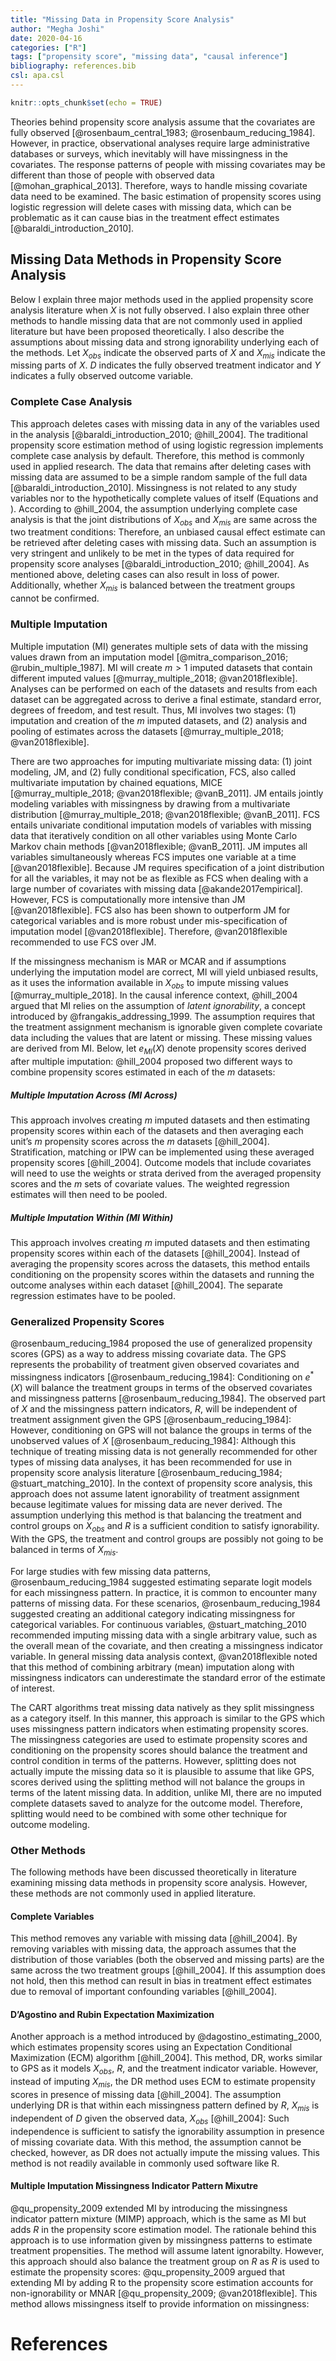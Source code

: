 ```yaml
---
title: "Missing Data in Propensity Score Analysis"
author: "Megha Joshi"
date: 2020-04-16
categories: ["R"]
tags: ["propensity score", "missing data", "causal inference"]
bibliography: references.bib
csl: apa.csl
---
```


```r
knitr::opts_chunk$set(echo = TRUE)
```


Theories behind propensity score analysis assume that the covariates are fully observed [@rosenbaum_central_1983; @rosenbaum_reducing_1984]. However, in practice, observational analyses require large administrative databases or surveys, which inevitably will have missingness in the covariates. The response patterns of people with missing covariates may be different than those of people with observed data [@mohan_graphical_2013]. Therefore, ways to handle missing covariate data need to be examined. The basic estimation of propensity scores using logistic regression will delete cases with missing data, which can be problematic as it can cause bias in the treatment effect estimates [@baraldi_introduction_2010]. 

## Missing Data Methods in Propensity Score Analysis

Below I explain three major methods used in the applied propensity score analysis literature when $X$ is not fully observed. I also explain three other methods to handle missing data that are not commonly used in applied literature but have been proposed theoretically. I also describe the assumptions about missing data and strong ignorability underlying each of the methods. Let $X_{obs}$ indicate the observed parts of $X$ and $X_{mis}$ indicate the missing parts of $X$. $D$ indicates the fully observed treatment indicator and $Y$ indicates a fully observed outcome variable. 

### Complete Case Analysis

This approach deletes cases with missing data in any of the variables used in the analysis [@baraldi_introduction_2010; @hill_2004]. The traditional propensity score estimation method of using logistic regression implements complete case analysis by default. Therefore, this method is commonly used in applied research. The data that remains after deleting cases with missing data are assumed to be a simple random sample of the full data [@baraldi_introduction_2010]. Missingness is not related to any study variables nor to the hypothetically complete values of itself (Equations \ref{eq:mcar1} and \ref{eq:mcar2}). According to @hill_2004, the assumption underlying complete case analysis is that the joint distributions of $X_{obs}$ and $X_{mis}$ are same across the two treatment conditions: 
\begin{equation}
X_{obs}, X_{mis} \perp\!\!\!\perp D
\end{equation}
Therefore, an unbiased causal effect estimate can be retrieved after deleting cases with missing data. Such an assumption is very stringent and unlikely to be met in the types of data required for propensity score analyses [@baraldi_introduction_2010; @hill_2004]. As mentioned above, deleting cases can also result in loss of power. Additionally, whether $X_{mis}$ is balanced between the treatment groups cannot be confirmed.

### Multiple Imputation

Multiple imputation (MI) generates multiple sets of data with the missing values drawn from an imputation model [@mitra_comparison_2016; @rubin_multiple_1987]. MI will create $m > 1$ imputed datasets that contain different imputed values [@murray_multiple_2018; @van2018flexible]. Analyses can be performed on each of the datasets and results from each dataset can be aggregated across to derive a final estimate, standard error, degrees of freedom, and test result. Thus, MI involves two stages: (1) imputation and creation of the $m$ imputed datasets, and (2) analysis and pooling of estimates across the datasets [@murray_multiple_2018; @van2018flexible]. 

There are two approaches for imputing multivariate missing data: (1) joint modeling, JM, and (2) fully conditional specification, FCS, also called multivariate imputation by chained equations, MICE [@murray_multiple_2018; @van2018flexible; @vanB_2011]. JM entails jointly modeling variables with missingness by drawing from a multivariate distribution [@murray_multiple_2018; @van2018flexible; @vanB_2011]. FCS entails univariate conditional imputation models of variables with missing data that iteratively condition on all other variables using Monte Carlo Markov chain methods [@van2018flexible; @vanB_2011]. JM imputes all variables simultaneously whereas FCS imputes one variable at a time [@van2018flexible]. Because JM requires specification of a joint distribution for all the variables, it may not be as flexible as FCS when dealing with a large number of covariates with missing data [@akande2017empirical]. However, FCS is computationally more intensive than JM [@van2018flexible]. FCS also has been shown to outperform JM for categorical variables and is more robust under mis-specification of imputation model [@van2018flexible]. Therefore, @van2018flexible recommended to use FCS over JM.

If the missingness mechanism is MAR or MCAR and if assumptions underlying the imputation model are correct, MI will yield unbiased results, as it uses the information available in $X_{obs}$ to impute missing values [@murray_multiple_2018]. In the causal inference context, @hill_2004 argued that MI relies on the assumption of _latent ignorability_, a concept introduced by @frangakis_addressing_1999. The assumption requires that the treatment assignment mechanism is ignorable given complete covariate data including the values that are latent or missing. These missing values are derived from MI. Below, let $e_{MI}(X)$ denote propensity scores derived after multiple imputation:
\begin{equation}
X_{obs}, X_{mis} \perp\!\!\!\perp D| e_{MI}(X)
\end{equation}
\begin{equation}
Y(1), Y(0) \perp\!\!\!\perp D | e_{MI}(X)
\end{equation}
@hill_2004 proposed two different ways to combine propensity scores estimated in each of the _m_ datasets: 

##### Multiple Imputation Across (MI Across)

This approach involves creating _m_ imputed datasets and then estimating propensity scores within each of the datasets and then averaging each unit's _m_ propensity scores across the _m_ datasets [@hill_2004]. Stratification, matching or IPW can be implemented using these averaged propensity scores [@hill_2004]. Outcome models that include covariates will need to use the weights or strata derived from the averaged propensity scores and the _m_ sets of covariate values. The weighted regression estimates will then need to be pooled. 

##### Multiple Imputation Within (MI Within)

This approach involves creating _m_ imputed datasets and then estimating propensity scores within each of the datasets [@hill_2004]. Instead of averaging the propensity scores across the datasets, this method entails conditioning on the propensity scores within the datasets and running the outcome analyses within each dataset [@hill_2004]. The separate regression estimates have to be pooled. 


### Generalized Propensity Scores

@rosenbaum_reducing_1984 proposed the use of generalized propensity scores (GPS) as a way to address missing covariate data. The GPS represents the probability of treatment given observed covariates and missingness indicators [@rosenbaum_reducing_1984]:
\begin{equation}
e^*(X) = P(D = 1|X_{obs}, R)
\end{equation}
Conditioning on $e^*(X)$ will balance the treatment groups in terms of the observed covariates and missingness patterns [@rosenbaum_reducing_1984]. The observed part of $X$ and the missingness pattern indicators, $R$, will be independent of treatment assignment given the GPS [@rosenbaum_reducing_1984]:
\begin{equation}
X_{obs}, R \perp\!\!\!\perp D| e^*(X)
\end{equation}
However, conditioning on GPS will not balance the groups in terms of the unobserved values of $X$ [@rosenbaum_reducing_1984]:
\begin{equation}
X_{mis} \not\!\perp\!\!\!\perp D| e^*(X)
\end{equation}
Although this technique of treating missing data is not generally recommended for other types of missing data analyses, it has been recommended for use in propensity score analysis literature [@rosenbaum_reducing_1984; @stuart_matching_2010]. In the context of propensity score analysis, this approach does not assume latent ignorability of treatment assignment because legitimate values for missing data are never derived. The assumption underlying this method is that balancing the treatment and control groups on $X_{obs}$ and $R$ is a sufficient condition to satisfy ignorability. With the GPS, the treatment and control groups are possibly not going to be balanced in terms of $X_{mis}$.  

For large studies with few missing data patterns, @rosenbaum_reducing_1984 suggested estimating separate logit models for each missingness pattern. In practice, it is common to encounter many patterns of missing data. For these scenarios, @rosenbaum_reducing_1984 suggested creating an additional category indicating missingness for categorical variables. For continuous variables, @stuart_matching_2010 recommended imputing missing data with a single arbitrary value, such as the overall mean of the covariate, and then creating a missingness indicator variable. In general missing data analysis context, @van2018flexible noted that this method of combining arbitrary (mean) imputation along with missingness indicators can underestimate the standard error of the estimate of interest. 

The CART algorithms treat missing data natively as they split missingness as a category itself. In this manner, this approach is similar to the GPS which uses missingness pattern indicators when estimating propensity scores. The missingness categories are used to estimate propensity scores and conditioning on the propensity scores should balance the treatment and control condition in terms of the patterns. However, splitting does not actually impute the missing data so it is plausible to assume that like GPS, scores derived using the splitting method will not balance the groups in terms of the latent missing data. In addition, unlike MI, there are no imputed complete datasets saved to analyze for the outcome model. Therefore, splitting would need to be combined with some other technique for outcome modeling.


### Other Methods

The following methods have been discussed theoretically in literature examining missing data methods in propensity score analysis. However, these methods are not commonly used in applied literature. 

#### Complete Variables

This method removes any variable with missing data [@hill_2004]. By removing variables with missing data, the approach assumes that the distribution of those variables (both the observed and missing parts) are the same across the two treatment groups [@hill_2004]. If this assumption does not hold, then this method can result in bias in treatment effect estimates due to removal of important confounding variables [@hill_2004]. 


#### D'Agostino and Rubin Expectation Maximization

Another approach is a method introduced by @dagostino_estimating_2000, which estimates propensity scores using an Expectation Conditional Maximization (ECM) algorithm [@hill_2004]. This method, DR, works similar to GPS as it models $X_{obs}$, $R$, and the treatment indicator variable. However, instead of imputing $X_{mis}$, the DR method uses ECM to estimate propensity scores in presence of missing data [@hill_2004]. The assumption underlying DR is that within each missingness pattern defined by $R$, $X_{mis}$ is independent of $D$ given the observed data, $X_{obs}$ [@hill_2004]:
\begin{equation}
X_{mis} \perp\!\!\!\perp D| X_{obs}, R
\end{equation}
Such independence is sufficient to satisfy the ignorability assumption in presence of missing covariate data. With this method, the assumption cannot be checked, however, as DR does not actually impute the missing values. This method is not readily available in commonly used software like R. 

#### Multiple Imputation Missingness Indicator Pattern Mixutre

@qu_propensity_2009 extended MI by introducing the missingness indicator pattern mixture (MIMP) approach, which is the same as MI but adds $R$ in the propensity score estimation model. The rationale behind this approach is to use information given by missingness patterns to estimate treatment propensities. The method will assume latent ignorabilty. However, this approach should also balance the treatment group on $R$ as $R$ is used to estimate the propensity scores:
\begin{equation}
X_{obs}, X_{mis}, R \perp\!\!\!\perp D| e_{MIMP}(X)
\end{equation}
@qu_propensity_2009 argued that extending MI by adding R to the propensity score estimation accounts for non-ignorability or MNAR [@qu_propensity_2009; @van2018flexible]. This method allows missingness itself to provide information on missingness:
\begin{equation}
P(X| X_{obs}, R = 1) \neq P(X| X_{obs}, R = 0)
\end{equation}


# References 